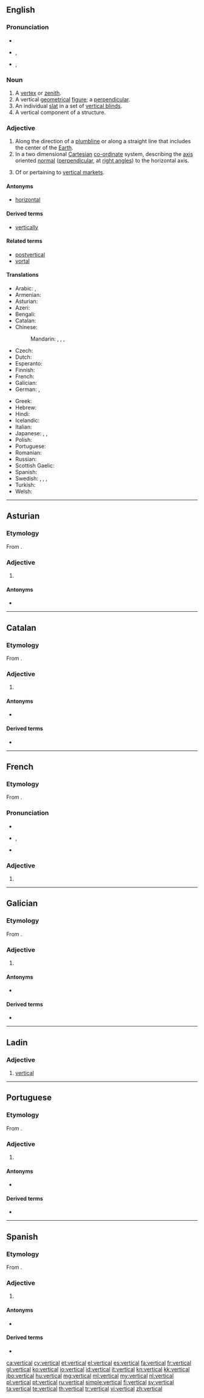 ==English==

===Pronunciation===
* {{audio|En-us-vertical.ogg|audio (US)}}
* {{a|RP}} {{IPA|/ˈvɜːtɪkəl/}}, {{X-SAMPA|/"v3:tIk@l/}}
* {{a|US}} {{IPA|/ˈvɝtɪkəl/}}, {{X-SAMPA|/"v3`tIk@l/}}

===Noun===
{{en-noun}}

# A [[vertex]] or [[zenith]].
# A vertical [[geometrical]] [[figure]]; a [[perpendicular]].
# An individual [[slat]] in a set of [[vertical blinds]].
# A vertical component of a structure.

===Adjective===
{{en-adj}}

# Along the direction of a [[plumbline]] or along a straight line that includes the center of the [[Earth]].
# In a two dimensional [[Cartesian]] [[co-ordinate]] system, describing the [[axis]] oriented [[normal]] ([[perpendicular]], at [[right angle]]s) to the horizontal axis.
# {{context|marketing|lang=en}} Of or pertaining to [[vertical market]]s.

====Antonyms====
* [[horizontal]]

====Derived terms====
* [[vertically]]

====Related terms====
* [[postvertical]]
* [[vortal]]

====Translations====
{{trans-top|being perpendicular with the surface of the Earth}}
* Arabic: {{t-|ar|عمودي|tr=3amuudiy}}, {{t-|ar|رأسي|tr=ra'siy}}
* Armenian: {{t-|hy|ուղղահայաց|tr=uġġahayac'}}
* Asturian: {{t-|ast|vertical}}
* Azeri: {{t+|az|şaquli}}
* Bengali: {{t-|bn|খাড়া|sc=Beng}}
* Catalan: {{t-|ca|vertical}}
* Chinese:
*: Mandarin: {{t-|cmn|豎|alt=豎的|sc=Hani}}, {{t-|cmn|竖|alt=竖的|tr=shù-de|sc=Hani}}, {{t|cmn|垂直|tr=chuízhí|sc=Hani}}, {{t|cmn|直立|tr=zhílì|sc=Hani}}
* Czech: {{t-|cs|svislý|m}}
* Dutch: {{t+|nl|verticaal}}
* Esperanto: {{t-|eo|vertikala}}
* Finnish: {{t-|fi|pystysuora}}
* French: {{t+|fr|vertical}}
* Galician: {{t+|gl|vertical}}
* German: {{t+|de|vertikal}}, {{t+|de|senkrecht}}
{{trans-mid}}
* Greek: {{t+|el|κατακόρυφος|tr=katakóryfos}}
* Hebrew: {{t+|he|אנכי|tr=anakhi}}
* Hindi: {{t-|hi|लंबवत्|m|sc=Deva}}
* Icelandic: {{t-|is|lóðrétt}}
* Italian: {{t+|it|verticale}}
* Japanese: {{t+|ja|垂直|alt=垂直の|tr=すいちょくの, suichoku -no}}, {{t+|ja|縦|alt=縦の|tr=たての, tate-no}},  {{t-|ja|直立|alt=直立の|tr=ちょくりつの, chokuritsu-no}}
* Polish: {{t+|pl|pionowy}}
* Portuguese: {{t+|pt|vertical}}
* Romanian: {{t-|ro|vertical|m|n}}
* Russian: {{t+|ru|вертикальный|tr=vertikál'nyj}}
* Scottish Gaelic: {{t-|gd|dìreach}}
* Spanish: {{t+|es|vertical}}
* Swedish: {{t+|sv|lodrät|c}}, {{t+|sv|lodrätt|n}}, {{t+|sv|vertikal|c}}, {{t+|sv|vertikalt|n}}
* Turkish: {{t+|tr|dikey}}
* Welsh: {{t+|cy|fertigol}}
{{trans-bottom}}

----

==Asturian==

===Etymology===
From {{etyl|la|ast}} {{term|verticalis|lang=la}}.

===Adjective===
{{ast-adj-mf|pl=verticales}}

# {{l|en|vertical}}

====Antonyms====
* {{l|ast|horizontal}}

----

==Catalan==

===Etymology===
From {{etyl|la|ca}} {{term|verticalis|lang=la}}.

===Adjective===
{{ca-adj|mf}}

# {{l|en|vertical}}

====Antonyms====
* {{l|ca|horitzontal}}

====Derived terms====
* {{l|ca|verticalment}}

----

==French==

===Etymology===
From {{etyl|la|fr}} {{term|verticalis|lang=la}}.

===Pronunciation===
* {{audio|Fr-vertical.ogg|audio}}
* {{IPA|/vɛʁ.ti.kal/|lang=fr}}, {{X-SAMPA|/vER.ti.kal/}}
* {{homophones|verticale|verticales|lang=fr}}

===Adjective===
{{fr-adj|mp=verticaux}}

# {{l|en|vertical}}

----

==Galician==

===Etymology===
From {{etyl|la|gl}} {{term|verticalis|lang=la}}.

===Adjective===
{{gl-adj|pl=verticais}}

# {{l|en|vertical}}

====Antonyms====
* {{l|gl|horizontal}}

====Derived terms====
* {{l|gl|verticalmente}}
----
==Ladin==

===Adjective===
{{lld-adj|vertica|l}}

# [[#English|vertical]]
----

==Portuguese==

===Etymology===
From {{etyl|la|pt}} {{term|verticalis|lang=la}}.

===Adjective===
{{pt-adj|vertic|al|comp=no}}

# {{l|en|vertical}}

====Antonyms====
* {{l|pt|horizontal}}

====Derived terms====
* {{l|pt|verticalmente}}

----

==Spanish==

===Etymology===
From {{etyl|la|es}} {{term|verticalis|lang=la}}.

===Adjective===
{{es-adj|pl=verticales}}

# {{l|en|vertical}}

====Antonyms====
* {{l|es|horizontal}}

====Derived terms====
* {{l|es|verticalmente}}

[[ca:vertical]]
[[cy:vertical]]
[[et:vertical]]
[[el:vertical]]
[[es:vertical]]
[[fa:vertical]]
[[fr:vertical]]
[[gl:vertical]]
[[ko:vertical]]
[[io:vertical]]
[[id:vertical]]
[[it:vertical]]
[[kn:vertical]]
[[kk:vertical]]
[[jbo:vertical]]
[[hu:vertical]]
[[mg:vertical]]
[[ml:vertical]]
[[my:vertical]]
[[nl:vertical]]
[[pl:vertical]]
[[pt:vertical]]
[[ru:vertical]]
[[simple:vertical]]
[[fi:vertical]]
[[sv:vertical]]
[[ta:vertical]]
[[te:vertical]]
[[th:vertical]]
[[tr:vertical]]
[[vi:vertical]]
[[zh:vertical]]